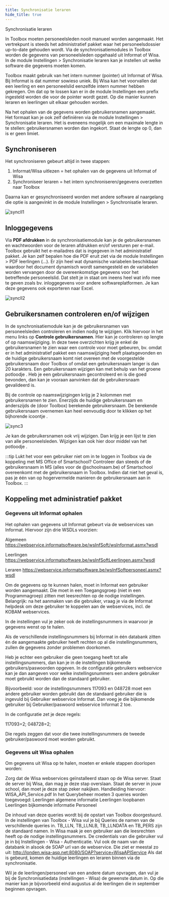 ```yaml
---
title: Synchronisatie leraren
hide_title: true
---
```

<ImageTitle img="leraren.png">Synchronisatie leraren</ImageTitle>

In Toolbox moeten personeelsleden nooit manueel worden aangemaakt. Het vertrekpunt is steeds het administratief pakket waar het personeelsdossier up-to-date gehouden wordt. Via de synchronisatiemodules in Toolbox worden de gegevens van personeelsleden opgehaald uit Informat of Wisa. In de module Instellingen > Synchronisatie leraren kan je instellen uit welke software die gegevens moeten komen.

Toolbox maakt gebruik van het intern nummer (pointer) uit Informat of Wisa. Bij Informat is dat nummer sowieso uniek. Bij Wisa kan het voorvallen dat een leerling en een personeelslid eenzelfde intern nummer hebben gekregen. Om dat op te lossen kan er in de module Instellingen een prefix ingesteld worden die voor de pointer wordt gezet. Op die manier kunnen leraren en leerlingen uit elkaar gehouden worden.

Na het ophalen van de gegevens worden gebruikersnamen aangemaakt. Het formaat kan je ook zelf definiëren via de module Instellingen > Synchronisatie leraren. Het is eveneens mogelijk om een maximale lengte in te stellen: gebruikersnamen worden dan ingekort. Staat de lengte op 0, dan is er geen limiet.

## Synchroniseren

Het synchroniseren gebeurt altijd in twee stappen:

1. Informat/Wisa uitlezen = het ophalen van de gegevens uit Informat of Wisa
2. Synchroniseer leraren = het intern synchroniseren/gegevens overzetten naar Toolbox

Daarna kan er gesynchroniseerd worden met andere software al naargelang die optie is aangevinkt in de module Instellingen > Synchronisatie leraren. 

![syncll1](./sync_ll1.png)

## Inloggegevens

Via **PDF afdrukken** in de synchronisatiemodule kan je de gebruikersnamen en wachtwoorden voor de leraren afdrukken en/of versturen per e-mail. Toolbox gebruikt het e-mailadres dat is ingegeven in het administratief pakket. Je kan zelf bepalen hoe die PDF eruit ziet via de module Instellingen > PDF leerlingen (...). Er zijn heel wat dynamische variabelen beschikbaar waardoor het document dynamisch wordt samengesteld en de variabelen worden vervangen door de overeenkomstige gegevens voor het betreffende personeelslid. Dat stelt je in staat om ineens heel wat info mee te geven zoals bv. inloggegevens voor andere softwareplatformen. Je kan deze gegevens ook exporteren naar Excel. 

![syncll2](./sync_ll2.PNG)

## Gebruikersnamen controleren en/of wijzigen
In de synchronisatiemodule kan je de gebruikersnamen van personeelsleden controleren en indien nodig te wijzigen. Klik hiervoor in het menu links op **Controle gebruikersnamen**. Hier kan je controleren op lengte of op naamswijziging. In deze twee overzichten krijg je enkel de gebruikersnamen te zien waar een controle voor moet gebeuren, bv. omdat er in het administratief pakket een naamswijziging heeft plaatsgevonden en de huidige gebruikersnaam komt niet overeen met de voorgestelde gebruikersnaam door Toolbox of omdat een gebruikersnaam langer is dan 20 karakters. Een gebruikersnaam wijzigen kan met behulp van het groene potloodje <LegacyAction img="edit.png"/>. Heb je een gebruikersnaam gecontroleerd en is die goed bevonden, dan kan je vooraan aanvinken dat de gebruikersnaam gevalideerd is. 

Bij de controle op naamswijzigingen krijg je 2 kolommen met gebruikersnamen te zien. Enerzijds de huidige gebruikersnaam en anderszijds de (door Toolbox) berekende gebruikersnaam. De berekende gebruikersnaam overnemen kan heel eenvoudig door te klikken op het bijhorende icoontje <LegacyAction img="config.png"/>.

![sync3](./sync3.png)

Je kan de gebruikersnamen ook vrij wijzigen. Dan krijg je een lijst te zien van alle personeelsleden. Wijzigen kan ook hier door middel van het potloodje <LegacyAction img="edit.png"/>.

:::tip 
Lukt het voor een gebruiker niet om in te loggen in Toolbox via de koppeling met MS Office of Smartschool? Controleer dan steeds of de gebruikersnaam in MS (alles voor de @schoolnaam.be) of Smartschool overeenkomt met de gebruikersnaam in Toolbox. Indien dat niet het geval is, pas je één van op hogervermelde manieren de gebruikersnaam aan in Toolbox. 
:::

## Koppeling met administratief pakket 
### Gegevens uit Informat ophalen
Het ophalen van gegevens uit Informat gebeurt via de webservices van Informat. Hiervoor zijn drie WSDLs voorzien:

Algemeen
https://webservice.informatsoftware.be/wsInfSoft/wsInformat.asmx?wsdl 

Leerlingen
https://webservice.informatsoftware.be/wsInfSoftLeerlingen.asmx?wsdl 

Leraren
https://webservice.informatsoftware.be/wsInfSoftpersoneel.asmx?wsdl

Om de gegevens op te kunnen halen, moet in Informat een gebruiker worden aangemaakt. Die moet in een Toegangsgroep (niet in een Programmagroep) zitten met leesrechten op de nodige instellingen.
Belangrijk: na het aanmaken van die gebruiker, vraag je via de Informat helpdesk om deze gebruiker te koppelen aan de webservices, incl. de KOBAM webservices.

In de instellingen vul je zeker ook de instellingsnummers in waarvoor je gegevens wenst op te halen.

Als de verschillende instellingsnummers bij Informat in één databank zitten én de aangemaakte gebruiker heeft rechten op al die instellingsnummers, zullen de gegevens zonder problemen doorkomen.

Heb je echter een gebruiker die geen toegang heeft tot alle instellingsnummers, dan kan je in de instellingen bijkomende gebruikers/paswoorden opgeven. In de configuratie gebruikers webservice kan je dan aangeven voor welke instellingsnummers een andere gebruiker moet gebruikt worden dan de standaard gebruiker.

Bijvoorbeeld: voor de instellingsnummers 117093 en 048728 moet een andere gebruiker worden gebruikt dan de standaard gebruiker die is ingevuld bij Gebruiker webservice Informat. Dan voeg je die bijkomende gebruiker bij Gebruiker/paswoord webservice Informat 2 toe.

In de configuratie zet je deze regels:

117093=2;
048728=2;

Die regels zeggen dat voor die twee instellingsnummers de tweede gebruiker/paswoord moet worden gebruikt.


### Gegevens uit Wisa ophalen

Om gegevens uit Wisa op te halen, moeten er enkele stappen doorlopen worden:

Zorg dat de Wisa webservices geïnstalleerd staan op de Wisa server. Staat de server bij Wisa, dan mag je deze stap overslaan. Staat de server in jouw school, dan moet je deze stap zeker nakijken.
Handleiding hiervoor: WISA_API_Service.pdf
In het Querybeheer moeten 3 queries worden toegevoegd:
Leerlingen algemene informatie
Leerlingen loopbanen
Leerlingen bijkomende informatie
Personeel

De inhoud van deze queries wordt bij de opstart van Toolbox doorgestuurd.
In de instellingen van Toolbox - Wisa vul je bij Queries de namen van de verschillende queries in. TB_LLN, TB_LLNLB, TB_LLNDATA en TB_PERS zijn de standaard namen.
In Wisa maak je een gebruiker aan die leesrechten heeft op de nodige instellingsnummers. De credentials van die gebruiker vul je in bij Instellingen - Wisa - Authenticatie.
Vul ook de naam van de databank in alsook de SOAP url van de webservice. Die ziet er meestal zo uit: http://londen.wisa-asp.net:8080/SOAP?service=WisaAPIService
Als dat is gebeurd, komen de huidige leerlingen en leraren binnen via de synchronisatie.

Wil je de leerlingen/personeel van een andere datum opvragen, dan vul je bij de Synchronisatiedata (instellingen - Wisa) de gewenste datum in. Op die manier kan je bijvoorbeeld eind augustus al de leerlingen die in september beginnen opvragen.


